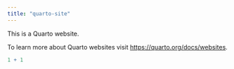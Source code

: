 ```yaml
---
title: "quarto-site"
---
```


This is a Quarto website.

To learn more about Quarto websites visit <https://quarto.org/docs/websites>.

```r
1 + 1
```
